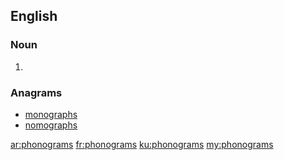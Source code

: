 ==English==

===Noun===
{{head|en|noun plural form}}

# {{plural of|phonogram|lang=en}}

===Anagrams===
* [[monographs#English|monographs]]
* [[nomographs#English|nomographs]]

[[ar:phonograms]]
[[fr:phonograms]]
[[ku:phonograms]]
[[my:phonograms]]